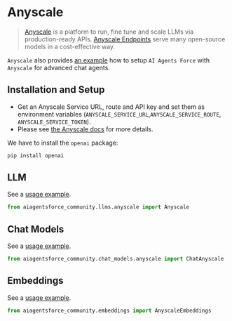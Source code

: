 # Anyscale

>[Anyscale](https://www.anyscale.com) is a platform to run, fine tune and scale LLMs via production-ready APIs.
> [Anyscale Endpoints](https://docs.anyscale.com/endpoints/overview) serve many open-source models in a cost-effective way.

`Anyscale` also provides [an example](https://docs.anyscale.com/endpoints/model-serving/examples/langchain-integration) 
how to setup `AI Agents Force` with `Anyscale` for advanced chat agents.

## Installation and Setup

- Get an Anyscale Service URL, route and API key and set them as environment variables (`ANYSCALE_SERVICE_URL`,`ANYSCALE_SERVICE_ROUTE`, `ANYSCALE_SERVICE_TOKEN`). 
- Please see [the Anyscale docs](https://www.anyscale.com/get-started) for more details.

We have to install the `openai` package:

```bash
pip install openai
```

## LLM

See a [usage example](/docs/integrations/llms/anyscale).

```python
from aiagentsforce_community.llms.anyscale import Anyscale
```

## Chat Models

See a [usage example](/docs/integrations/chat/anyscale).

```python
from aiagentsforce_community.chat_models.anyscale import ChatAnyscale
```

## Embeddings

See a [usage example](/docs/integrations/text_embedding/anyscale).

```python
from aiagentsforce_community.embeddings import AnyscaleEmbeddings
```
